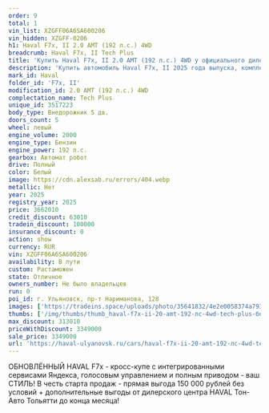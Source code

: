 ```yaml
---
order: 9
total: 1
vin_list: XZGFF06A6SA600206
vin_hidden: XZGFF-0206
h1: Haval F7x, II 2.0 AMT (192 л.с.) 4WD
breadcrumb: Haval F7x, II Tech Plus
title: 'Купить Haval F7x, II 2.0 AMT (192 л.с.) 4WD у официального дилера в Ульяновске'
description: 'Купить автомобиль Haval F7x, II 2025 года выпуска, комплектация Tech Plus, цвет - Белый, двигатель - 2.0 AMT (192 л.с.) 4WD у официального дилера в г. Ульяновск. Стоимость данного автомобиля Haval F7x, II – 3349000'
mark_id: Haval
folder_id: 'F7x, II'
modification_id: 2.0 AMT (192 л.с.) 4WD
complectation_name: Tech Plus
unique_id: 3517223
body_type: Внедорожник 5 дв.
doors_count: 5
wheel: левый
engine_volume: 2000
engine_type: Бензин
engine_power: 192 л.с.
gearbox: Автомат робот
drive: Полный
color: Белый
image: https://cdn.alexsab.ru/errors/404.webp
metallic: Нет
year: 2025
registry_year: 2025
price: 3662010
credit_discount: 63010
tradein_discount: 100000
insurance_discount: 0
action: show
currency: RUR
vin: XZGFF06A6SA600206
availability: В пути
custom: Растаможен
state: Отличное
owners_number: Не было владельцев
run: 0
poi_id: г. Ульяновск, пр-т Нариманова, 128
images: ['https://tradeins.space/uploads/photo/35641832/4e2e0058374a79309e74671b74e52552.jpg', 'https://tradeins.space/uploads/photo/35641833/a60386142ed72ce550cfeb35792b049d.jpg', 'https://tradeins.space/uploads/photo/35641834/beb402405e49a0b200ef9ceca8366ec6.jpg', 'https://tradeins.space/uploads/photo/35641835/0c936146e494e762f3ef4fdd1ba7a4b7.jpg', 'https://tradeins.space/uploads/photo/35641836/cbeaf7857c8105f04cefede8d69b9650.jpg', 'https://tradeins.space/uploads/photo/35641837/e7f7f1c079e14470af437d45adf665a9.jpg', 'https://tradeins.space/uploads/photo/35641838/fc4725ae000a273705cc48d5dc5ef5e2.jpg', 'https://tradeins.space/uploads/photo/35641839/46ed7de0ae6a9b4c759ef5d1031f0644.jpg', 'https://tradeins.space/uploads/photo/35641840/616ba9acc17489a627d50f5bca98b73b.jpg', 'https://tradeins.space/uploads/photo/35641841/f25abef1a2abac54d264bc3a9c6675a7.jpg', 'https://tradeins.space/uploads/photo/35641842/5f0e74f62aaad594b1b32963f609a9c8.jpg', 'https://tradeins.space/uploads/photo/35641843/b58f1b836bda6ff8a7bfce269433f200.jpg', 'https://tradeins.space/uploads/photo/35641844/7b9ae52aae0a1097cea40ddb83bffd60.jpg', 'https://tradeins.space/uploads/photo/35641845/33323343db9abfe5f5b492695dfb6df8.jpg']
thumbs: ['/img/thumbs/thumb_haval-f7x-ii-20-amt-192-лс-4wd-tech-plus-белый-2025_52552_0.webp', '/img/thumbs/thumb_haval-f7x-ii-20-amt-192-лс-4wd-tech-plus-белый-2025_b049d_1.webp', '/img/thumbs/thumb_haval-f7x-ii-20-amt-192-лс-4wd-tech-plus-белый-2025_66ec6_2.webp', '/img/thumbs/thumb_haval-f7x-ii-20-amt-192-лс-4wd-tech-plus-белый-2025_7a4b7_3.webp', '/img/thumbs/thumb_haval-f7x-ii-20-amt-192-лс-4wd-tech-plus-белый-2025_b9650_4.webp']
max_discount: 313010
priceWithDiscount: 3349000
sale_price: 3349000
url: 'https://haval-ulyanovsk.ru/cars/haval-f7x-ii-20-amt-192-лс-4wd-tech-plus-белый-2025/'
---
```

<p>
 ОБНОВЛЁННЫЙ HAVAL F7x - кросс-купе с интегрированными сервисами Яндекса, голосовым управлением и полным приводом - ваш СТИЛЬ! В честь старта продаж - прямая выгода 150 000 рублей без условий + дополнительные выгоды от дилерского центра HAVAL Тон-Авто Тольятти до конца месяца!
</p>
<p>
</p>
<p>
</p>
